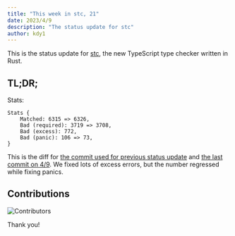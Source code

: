 ```yaml
---
title: "This week in stc, 21"
date: 2023/4/9
description: "The status update for stc"
author: kdy1
---
```


This is the status update for [stc](https://github.com/dudykr/stc), the new TypeScript type checker written in Rust.

## TL;DR;

Stats:

```
Stats {
    Matched: 6315 => 6326,
    Bad (required): 3719 => 3708,
    Bad (excess): 772,
    Bad (panic): 106 => 73,
}
```

This is the diff for [the commit used for previous status update](https://github.com/dudykr/stc/blob/e8cf60f9aa3fafb41cbf8261d6b82e60b4ce40f4/crates/stc_ts_type_checker/tests/tsc-stats.rust-debug) and [the last commit on 4/9](https://github.com/dudykr/stc/blob/82a663b6d6773023969416dcfe84de0cac5f5bd3/crates/stc_ts_type_checker/tests/tsc-stats.rust-debug).
We fixed lots of excess errors, but the number regressed while fixing panics.

## Contributions

![Contributors](/images/this-week-in-stc/21/contributors.png)

Thank you!
